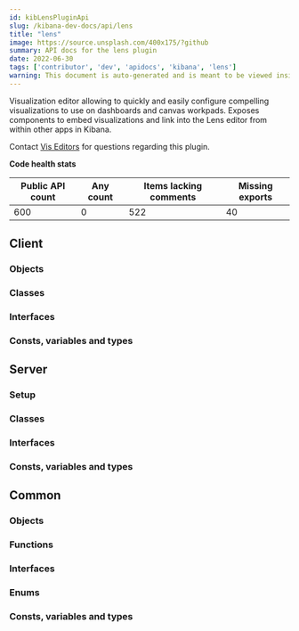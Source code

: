 ```yaml
---
id: kibLensPluginApi
slug: /kibana-dev-docs/api/lens
title: "lens"
image: https://source.unsplash.com/400x175/?github
summary: API docs for the lens plugin
date: 2022-06-30
tags: ['contributor', 'dev', 'apidocs', 'kibana', 'lens']
warning: This document is auto-generated and is meant to be viewed inside our experimental, new docs system. Reach out in #docs-engineering for more info.
---
```


Visualization editor allowing to quickly and easily configure compelling visualizations to use on dashboards and canvas workpads. Exposes components to embed visualizations and link into the Lens editor from within other apps in Kibana.

Contact [Vis Editors](https://github.com/orgs/elastic/teams/kibana-vis-editors) for questions regarding this plugin.

**Code health stats**

| Public API count  | Any count | Items lacking comments | Missing exports |
|-------------------|-----------|------------------------|-----------------|
| 600 | 0 | 522 | 40 |

## Client

### Objects
<DocDefinitionList data={lensObj.client.objects}/>

### Classes
<DocDefinitionList data={lensObj.client.classes}/>

### Interfaces
<DocDefinitionList data={lensObj.client.interfaces}/>

### Consts, variables and types
<DocDefinitionList data={lensObj.client.misc}/>

## Server

### Setup
<DocDefinitionList data={[lensObj.server.setup]}/>

### Classes
<DocDefinitionList data={lensObj.server.classes}/>

### Interfaces
<DocDefinitionList data={lensObj.server.interfaces}/>

### Consts, variables and types
<DocDefinitionList data={lensObj.server.misc}/>

## Common

### Objects
<DocDefinitionList data={lensObj.common.objects}/>

### Functions
<DocDefinitionList data={lensObj.common.functions}/>

### Interfaces
<DocDefinitionList data={lensObj.common.interfaces}/>

### Enums
<DocDefinitionList data={lensObj.common.enums}/>

### Consts, variables and types
<DocDefinitionList data={lensObj.common.misc}/>

